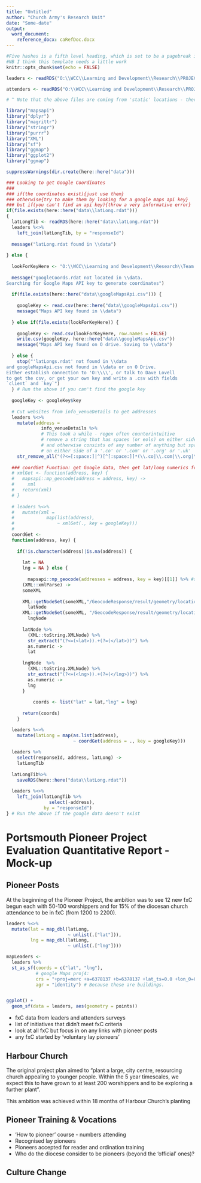 ```yaml
---
title: "Untitled"
author: "Church Army's Research Unit"
date: "Some-date"
output:
  word_document:
    reference_docx: caRefDoc.docx
---
```


```r
#Five hashes is a fifth level heading, which is set to be a pagebreak in the reference document
#NB I think this template needs a little work
knitr::opts_chunk$set(echo = FALSE)

leaders <- readRDS("O:\\WCC\\Learning and Development\\Research\\PROJECT - Portsmouth 2019 onwards\\Data\\leaders & attenders\\leadersResponses2018and2019.rdat")

attenders <- readRDS("O:\\WCC\\Learning and Development\\Research\\PROJECT - Portsmouth 2019 onwards\\Data\\leaders & attenders\\attenders2018NoUnderFives.rdat")

# ^ Note that the above files are coming from 'static' locations - there are no markdown files that will automatically update any of that stuff. 
```

```r
library("mapsapi")
library("dplyr")
library("magrittr")
library("stringr")
library("purrr")
library("XML")
library("sf")
library("ggmap")
library("ggplot2")
library("ggmap")
```

```r
suppressWarnings(dir.create(here::here("data")))
```

```r
### Looking to get Google Coordinates
### 
### if(the coordinates exist){just use them}
### otherwise{try to make them by looking for a google maps api key}
### but if(you can't find an api key){throw a very informative error}
if(file.exists(here::here("data\\latLong.rdat")))
{
  latLongTib <- readRDS(here::here("data\\latLong.rdat"))
  leaders %<>% 
    left_join(latLongTib, by = "responseId")
  
  message("latLong.rdat found in \\data")
  
} else {
  
  lookForKeyHere <- "O:\\WCC\\Learning and Development\\Research\\Team member folders\\Dave Lovell\\keys\\googleMapsApi.csv"
  
  message("googleCoords.rdat not located in \\data.
Searching for Google Maps API key to generate coordinates")
  
  if(file.exists(here::here("data\\googleMapsApi.csv"))) {
    
    googleKey <- read.csv(here::here("data\\googleMapsApi.csv"))
    message("Maps API key found in \\data")
    
  } else if(file.exists(lookForKeyHere)) {
    
    googleKey <- read.csv(lookForKeyHere, row.names = FALSE)
    write.csv(googleKey, here::here("data\\googleMapsApi.csv"))
    message("Maps API key found on O drive. Saving to \\data")
      
  } else {
    stop("'latLongs.rdat' not found in \\data
and googleMapsApi.csv not found in \\data or on O Drive.
Either establish connection to 'O:\\\\', or talk to Dave Lovell
to get the csv, or get your own key and write a .csv with fields
`client` and `key`")
  } # Run the above if you can't find the google key
  
  googleKey <- googleKey$key
  
  # Cut websites from info_venueDetails to get addresses
  leaders %<>%
    mutate(address =
             info_venueDetails %>% 
             # This took a while - regex often counterintuitive
             # remove a string that has spaces (or eols) on either side
             # and otherwise consists of any number of anything but spaces
             # on either side of a '.co' or '.com' or '.org' or '.uk'
    str_remove_all("(?<=[:space:]|^)[^[:space:]]*(\\.co|\\.com|\\.org|\\.uk)[^[:space:]]*(?=[:space:]|$)"))
  
  ### coordGet Function: get Google data, then get lat/long numerics from XML data
  # xmlGet <- function(address, key) {
  #   mapsapi::mp_geocode(address = address, key) ->
  #     xml
  #   return(xml)
  # }
  
  # leaders %<>%
  #   mutate(xml = 
  #            map(list(address),
  #                ~ xmlGet(., key = googleKey)))
  # 
  coordGet <-
  function(address, key) {
    
    if(!is.character(address)|is.na(address)) {
      
      lat = NA
      lng = NA } else {
        
        mapsapi::mp_geocode(addresses = address, key = key)[[1]] %>% #shouldn't be longer than 1
      (XML::xmlParse) ->
      someXML
    
      XML::getNodeSet(someXML,"/GeocodeResponse/result/geometry/location/lat") ->
        latNode
      XML::getNodeSet(someXML, "/GeocodeResponse/result/geometry/location/lng") ->
        lngNode
  
      latNode %>% 
        (XML::toString.XMLNode) %>%
        str_extract("(?<=(<lat>)).+(?=(</lat>))") %>% 
        as.numeric ->
        lat
      
      lngNode  %>% 
        (XML::toString.XMLNode) %>%
        str_extract("(?<=(<lng>)).+(?=(</lng>))") %>% 
        as.numeric ->
        lng
      }
    
          coords <- list("lat" = lat,"lng" = lng)
      
      return(coords)
    }

  leaders %<>%
    mutate(latLong = map(as.list(address),
                         ~ coordGet(address = ., key = googleKey)))
  
  leaders %>% 
    select(responseId, address, latLong) ->
    latLongTib
  
  latLongTib%>% 
    saveRDS(here::here("data\\latLong.rdat"))
  
  leaders %<>%
    left_join(latLongTib %>% 
                select(-address),
              by = "responseId")
} # Run the above if the google data doesn't exist
```
##### 

# Portsmouth Pioneer Project Evaluation Quantitative Report - Mock-up

## Pioneer Posts

At the beginning of the Pioneer Project, the ambition was to see 12 new fxC begun each with 50-100 worshippers and for 15% of the diocesan church attendance to be in fxC (from 1200 to 2200).

```r

leaders %<>% 
  mutate(lat = map_dbl(latLong,
                       ~ unlist(.["lat"])),
         lng = map_dbl(latLong,
                       ~ unlist(.["lng"])))

mapLeaders <-
  leaders %>% 
  st_as_sf(coords = c("lat", "lng"),
           # google Maps proj4:
           crs = "+proj=merc +a=6378137 +b=6378137 +lat_ts=0.0 +lon_0=0.0 +x_0=0.0 +y_0=0 +k=1.0 +units=m +nadgrids=@null +wktext  +no_defs",
           agr = "identity") # Because these are buildings.


ggplot() +
  geom_sf(data = leaders, aes(geometry = points))

```

* fxC data from leaders and attenders surveys
* list of initiatives that didn't meet fxC criteria
* look at all fxC but focus in on any links with pioneer posts
* any fxC started by 'voluntary lay pioneers'

## Harbour Church
The original project plan aimed to “plant a large, city centre, resourcing church appealing to younger people. Within the 5 year timescales, we expect this to have grown to at least 200 worshippers and to be exploring a further plant”. 

This ambition was achieved within 18 months of Harbour Church’s planting  

## Pioneer Training & Vocations

* 'How to pioneer' course - numbers attending
* Recognised lay pioneers
* Pioneers accepted for reader and ordination training
* Who do the diocese consider to be pioneers (beyond the 'official' ones)?

## Culture Change

